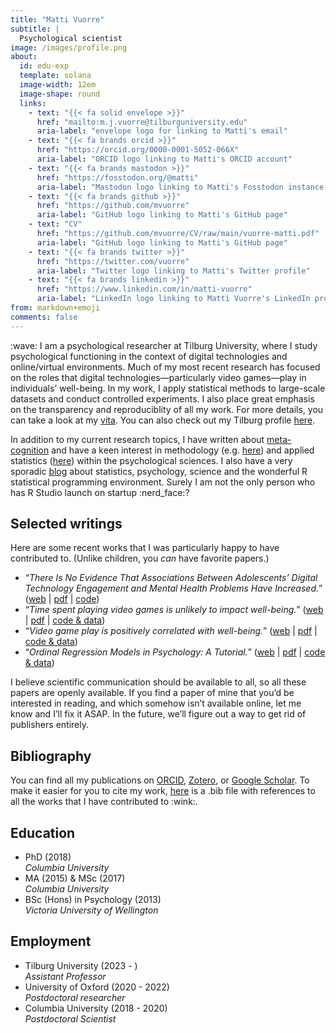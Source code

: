```yaml
---
title: "Matti Vuorre"
subtitle: |
  Psychological scientist
image: /images/profile.png
about:
  id: edu-exp
  template: solana
  image-width: 12em
  image-shape: round
  links:
    - text: "{{< fa solid envelope >}}"
      href: "mailto:m.j.vuorre@tilburguniversity.edu"
      aria-label: "envelope logo for linking to Matti's email"
    - text: "{{< fa brands orcid >}}"
      href: "https://orcid.org/0000-0001-5052-066X"
      aria-label: "ORCID logo linking to Matti's ORCID account"
    - text: "{{< fa brands mastodon >}}"
      href: "https://fosstodon.org/@matti"
      aria-label: "Mastodon logo linking to Matti's Fosstodon instance account"
    - text: "{{< fa brands github >}}"
      href: "https://github.com/mvuorre"
      aria-label: "GitHub logo linking to Matti's GitHub page"
    - text: "CV"
      href: "https://github.com/mvuorre/CV/raw/main/vuorre-matti.pdf"
      aria-label: "GitHub logo linking to Matti's GitHub page"
    - text: "{{< fa brands twitter >}}"
      href: "https://twitter.com/vuorre"
      aria-label: "Twitter logo linking to Matti's Twitter profile"
    - text: "{{< fa brands linkedin >}}"
      href: "https://www.linkedin.com/in/matti-vuorre"
      aria-label: "LinkedIn logo linking to Matti Vuorre's LinkedIn profile"
from: markdown+emoji
comments: false
---
```


::: {#edu-exp}
:::

:wave: I am a psychological researcher at Tilburg University, where I study psychological functioning in the context of digital technologies and online/virtual environments. Much of my most recent research has focused on the roles that digital technologies---particularly video games---play in individuals' well-being. In my work, I apply statistical methods to large-scale datasets and conduct controlled experiments. I also place great emphasis on the transparency and reproduciblity of all my work. For more details, you can take a look at my [vita](https://github.com/mvuorre/CV/raw/main/vuorre-matti.pdf). You can also check out my Tilburg profile [here](https://www.tilburguniversity.edu/staff/m-j-vuorre/).

In addition to my current research topics, I have written about [meta-cognition](https://link.springer.com/article/10.1007%2Fs11409-020-09257-1) and have a keen interest in methodology (e.g. [here](https://journals.sagepub.com/doi/10.1177/2515245918754826)) and applied statistics ([here](https://www.tandfonline.com/doi/full/10.1080/21642850.2018.1428102)) within the psychological sciences. I also have a very sporadic [blog](blog.html) about statistics, psychology, science and the wonderful R statistical programming environment. Surely I am not the only person who has R Studio launch on startup :nerd_face:?

## Selected writings

Here are some recent works that I was particularly happy to have contributed to. (Unlike children, you *can* have favorite papers.)

-   "*There Is No Evidence That Associations Between Adolescents' Digital Technology Engagement and Mental Health Problems Have Increased.*" ([web](https://doi.org/10.1177/2167702621994549) \| [pdf](https://journals.sagepub.com/doi/pdf/10.1177/2167702621994549) \| [code](https://github.com/digital-wellbeing/timetrends))
-   "*Time spent playing video games is unlikely to impact well-being.*" ([web](https://royalsocietypublishing.org/doi/full/10.1098/rsos.220411) \| [pdf](https://royalsocietypublishing.org/doi/pdf/10.1098/rsos.220411?download=true) \| [code & data](https://zenodo.org/badge/latestdoi/373533911))
-   "*Video game play is positively correlated with well-being.*" ([web](https://doi.org/10.1098/rsos.202049) \| [pdf](https://royalsocietypublishing.org/doi/pdf/10.1098/rsos.202049) \| [code & data](https://github.com/digital-wellbeing/gametime))
-   "*Ordinal Regression Models in Psychology: A Tutorial.*" ([web](https://doi.org/10.1177/2515245918823199) \| [pdf](https://journals.sagepub.com/doi/pdf/10.1177/2515245918823199) \| [code & data](https://osf.io/cu8jv/))

I believe scientific communication should be available to all, so all these papers are openly available. If you find a paper of mine that you'd be interested in reading, and which somehow isn't available online, let me know and I'll fix it ASAP. In the future, we'll figure out a way to get rid of publishers entirely.

## Bibliography

You can find all my publications on [ORCID](https://orcid.org/0000-0001-5052-066X), [Zotero](https://www.zotero.org/vuorre), or [Google Scholar](https://scholar.google.com/citations?hl=en&user=I4DSy-8AAAAJ&view_op=list_works&sortby=pubdate). To make it easier for you to cite my work, [here](/my-publications.bib) is a .bib file with references to all the works that I have contributed to :wink:.

::: grid
::: {.g-col-12 .g-col-md-7 style="text-align: left;"}
## Education

- PhD (2018)\
  *Columbia University*
- MA (2015) & MSc (2017)\
  *Columbia University*
- BSc (Hons) in Psychology (2013)\
  *Victoria University of Wellington*
:::

::: {.g-col-12 .g-col-md-5 style="text-align: left;"}
## Employment

- Tilburg University (2023 - )\
  *Assistant Professor*
- University of Oxford (2020 - 2022)\
  *Postdoctoral researcher*
- Columbia University (2018 - 2020)\
  *Postdoctoral Scientist*
:::
:::
